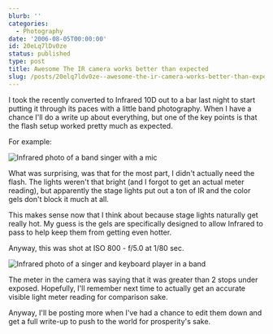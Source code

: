 ```yaml
---
blurb: ''
categories:
  - Photography
date: '2006-08-05T00:00:00'
id: 20eLq7lDv0ze
status: published
type: post
title: Awesome The IR camera works better than expected
slug: /posts/20elq7ldv0ze--awesome-the-ir-camera-works-better-than-expected
---
```


I took the recently converted to Infrared 10D out to a bar last night to start putting it through its paces with a little band photography. When I have a chance I'll do a write up about everything, but one of the key points is that the flash setup worked pretty much as expected. 

For example:

<Img src="ir_band_photo_20060805_011554_01" alt="Infrared photo of a band singer with a mic" />

What was surprising, was that for the most part, I didn't actually need the flash. The lights weren't that bright (and I forgot to get an actual meter reading), but apparently the stage lights put out a ton of IR and the color gels don't block it much at all. 

This makes sense now that I think about because stage lights naturally get really hot. My guess is the gels are specifically designed to allow Infrared to pass to help keep them from getting even hotter.

Anyway, this was shot at ISO 800 - f/5.0 at 1/80 sec.

<Img src="ir_band_photo_20060805_011816_01" alt="Infrared photo of a singer and keyboard player in a band" />

The meter in the camera was saying that it was greater than 2 stops under exposed. Hopefully, I'll remember next time to actually get an accurate visible light meter reading for comparison sake.

Anyway, I'll be posting more when I've had a chance to edit them down and get a full write-up to push to the world for prosperity's sake.
